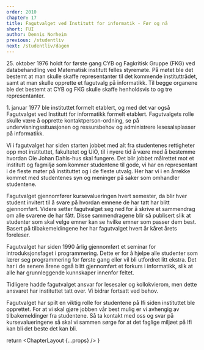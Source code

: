 ```yaml
---
order: 2010
chapter: 17
title: Fagutvalget ved Institutt for informatik - Før og nå
short: FUI
author: Dennis Norheim
previous: /studentliv
next: /studentliv/dagen
---
```



<p>25. oktober 1976 holdt for første gang CYB og Fagkritisk Gruppe (FKG) ved databehandling ved Matematisk institutt 
felles styremøte. På møtet ble det bestemt at man skulle skaffe representanter til det kommende instituttrådet, 
samt at man skulle opprette et fagutvalg på informatikk. Til begge organene ble det bestemt at CYB og FKG skulle 
skaffe henholdsvis to og tre representanter.</p> 

<p>1. januar 1977 ble instituttet formelt etablert, og med det var også Fagutvalget ved Institutt for informatikk 
formelt etablert. Fagutvalgets rolle skulle være å opprette kontaktperson-ordning, se på undervisningssituasjonen 
og ressursbehov og administrere lesesalsplasser på informatikk.</p>

Vi i fagutvalget har siden starten jobbet med alt fra studentenes rettigheter opp mot instituttet, fakultetet og 
UiO, til i nyere tid å være med å bestemme hvordan Ole Johan Dahls-hus skal fungere. Det blir jobbet målrettet mot 
et institutt og fagmiljø som kommer studentene til gode, vi har en representant i de fleste møter på instituttet og 
i de fleste utvalg. Her har vi i en årrekke kommet med studentenes syn og meninger på saker som omhandler studentene. 

Fagutvalget gjennomfører kursevalueringen hvert semester, da blir hver student invitert til å svare på hvordan 
emnene de har tatt har blitt gjennomført. Videre setter fagutvalget seg ned for å skrive et sammendrag om alle 
svarene de har fått. Disse sammendragene blir så publisert slik at studenter som skal velge emner kan se hvilke 
emner som passer dem best. Basert på tilbakemeldingene her har fagutvalget hvert år kåret årets foreleser. 

Fagutvalget har siden 1990 årlig gjennomført  et seminar for introduksjonsfaget i programmering. Dette er for å 
hjelpe alle studenter som lærer seg programmering for første gang eller vil bli utfordret litt ekstra. Det har i 
de senere årene også blitt gjennomført et forkurs i informatikk, slik at alle har grunnleggende kunnskaper 
innenfor feltet. 

Tidligere hadde fagutvalget ansvar for lesesaler og kollokvierom, men dette ansvaret har instituttet tatt over. 
Vi bidrar fortsatt ved behov.

Fagutvalget har spilt en viktig rolle for studentene på Ifi siden instituttet ble opprettet. For at vi skal gjøre 
jobben vår best mulig er vi avhengig av tilbakemeldinger fra studentene. Så ta kontakt med oss og svar på 
kursevalueringene så skal vi sammen sørge for at det faglige miljøet på Ifi kan bli det beste det kan bli.

  return <ChapterLayout {...props} />
}

